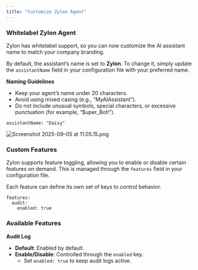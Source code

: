 ```yaml
---
title: "Customize Zylon Agent"
---
```


### Whitelabel Zylon Agent

Zylon has whitelabel support, so you can now customize the AI assistant name to match your company branding.

By default, the assistant’s name is set to **Zylon**. To change it, simply update the `assistantName` field in your configuration file with your preferred name.

**Naming Guidelines**

- Keep your agent’s name under 20 characters.
- Avoid using mixed casing (e.g., “MyAIAssistant”).
- Do not include unusual symbols, special characters, or excessive punctuation (for example, “\$uper_Bot\!”).

```
assistantName: "Daisy"
```

![Screenshot 2025-09-05 at 11.05.15.png](/images/Screenshot2025-09-05at11.05.15.png)

### Custom Features

Zylon supports feature toggling, allowing you to enable or disable certain features on demand. This is managed through the `features` field in your configuration file.

Each feature can define its own set of keys to control behavior.

```
features:
  audit:
    enabled: true
```

### **Available Features**

**Audit Log**

- **Default**: Enabled by default.
- **Enable/Disable**: Controlled through the `enabled` key.
  - Set `enabled: true` to keep audit logs active.